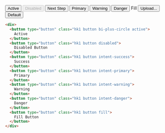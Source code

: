 
<Button active icon="plus-circle" rightIcon="arrow-right">
  Active
</Button>
<Button disabled>Disabled</Button>
<Button intent="success" rightIcon="arrow-right">
  Next Step
</Button>
<Button intent="primary">Primary</Button>
<Button intent="warning">Warning</Button>
<Button intent="danger">Danger</Button>
<AnchorButton href="#" fill>
  Fill
</AnchorButton>
<Button>
  <Icon icon="file-earmark" />
  Upload... <Icon icon="x" />
</Button>

<div class="hk-blender">
  <Button>Default</Button>
</div>

```html
<div>
  <button type="button" class="hk1 button bi-plus-circle active">
    Active
  </button>
  <button type="button" class="hk1 button disabled">
    Disabled Button
  </button>
  <button type="button" class="hk1 button intent-success">
    Success
  </button>
  <button type="button" class="hk1 button intent-primary">
    Primary
  </button>
  <button type="button" class="hk1 button intent-warning">
    Warning
  </button>
  <button type="button" class="hk1 button intent-danger">
    Danger
  </button>
  <button type="button" class="hk1 button fill">
    Fill Button
  </button>
</div>
```
